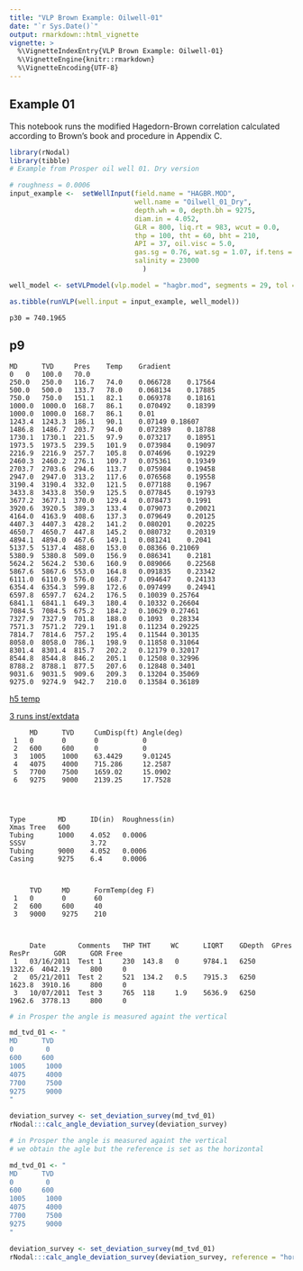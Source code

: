 ```yaml
---
title: "VLP Brown Example: Oilwell-01"
date: "`r Sys.Date()`"
output: rmarkdown::html_vignette
vignette: >
  %\VignetteIndexEntry{VLP Brown Example: Oilwell-01}
  %\VignetteEngine{knitr::rmarkdown}
  %\VignetteEncoding{UTF-8}
---
```


## Example 01
This notebook runs the modified Hagedorn-Brown correlation calculated according
to Brown's book and procedure in Appendix C. 


```r
library(rNodal)
library(tibble)
# Example from Prosper oil well 01. Dry version

# roughness = 0.0006
input_example <-  setWellInput(field.name = "HAGBR.MOD", 
                               well.name = "Oilwell_01_Dry", 
                               depth.wh = 0, depth.bh = 9275, 
                               diam.in = 4.052, 
                               GLR = 800, liq.rt = 983, wcut = 0.0, 
                               thp = 100, tht = 60, bht = 210, 
                               API = 37, oil.visc = 5.0, 
                               gas.sg = 0.76, wat.sg = 1.07, if.tens = 30, 
                               salinity = 23000
                                 )

well_model <- setVLPmodel(vlp.model = "hagbr.mod", segments = 29, tol = 0.00001)

as.tibble(runVLP(well.input = input_example, well_model))
```

    p30 = 740.1965


## p9
    MD      TVD     Pres    Temp    Gradient
    0	0	100.0	70.0		
    250.0	250.0	116.7	74.0	0.066728	0.17564
    500.0	500.0	133.7	78.0	0.068134	0.17885
    750.0	750.0	151.1	82.1	0.069378	0.18161
    1000.0	1000.0	168.7	86.1	0.070492	0.18399
    1000.0	1000.0	168.7	86.1	0.01	
    1243.4	1243.3	186.1	90.1	0.07149	0.18607
    1486.8	1486.7	203.7	94.0	0.072389	0.18788
    1730.1	1730.1	221.5	97.9	0.073217	0.18951
    1973.5	1973.5	239.5	101.9	0.073984	0.19097
    2216.9	2216.9	257.7	105.8	0.074696	0.19229
    2460.3	2460.2	276.1	109.7	0.075361	0.19349
    2703.7	2703.6	294.6	113.7	0.075984	0.19458
    2947.0	2947.0	313.2	117.6	0.076568	0.19558
    3190.4	3190.4	332.0	121.5	0.077188	0.1967
    3433.8	3433.8	350.9	125.5	0.077845	0.19793
    3677.2	3677.1	370.0	129.4	0.078473	0.1991
    3920.6	3920.5	389.3	133.4	0.079073	0.20021
    4164.0	4163.9	408.6	137.3	0.079649	0.20125
    4407.3	4407.3	428.2	141.2	0.080201	0.20225
    4650.7	4650.7	447.8	145.2	0.080732	0.20319
    4894.1	4894.0	467.6	149.1	0.081241	0.2041
    5137.5	5137.4	488.0	153.0	0.08366	0.21069
    5380.9	5380.8	509.0	156.9	0.086341	0.2181
    5624.2	5624.2	530.6	160.9	0.089066	0.22568
    5867.6	5867.6	553.0	164.8	0.091835	0.23342
    6111.0	6110.9	576.0	168.7	0.094647	0.24133
    6354.4	6354.3	599.8	172.6	0.097499	0.24941
    6597.8	6597.7	624.2	176.5	0.10039	0.25764
    6841.1	6841.1	649.3	180.4	0.10332	0.26604
    7084.5	7084.5	675.2	184.2	0.10629	0.27461
    7327.9	7327.9	701.8	188.0	0.1093	0.28334
    7571.3	7571.2	729.1	191.8	0.11234	0.29225
    7814.7	7814.6	757.2	195.4	0.11544	0.30135
    8058.0	8058.0	786.1	198.9	0.11858	0.31064
    8301.4	8301.4	815.7	202.2	0.12179	0.32017
    8544.8	8544.8	846.2	205.1	0.12508	0.32996
    8788.2	8788.1	877.5	207.6	0.12848	0.3401
    9031.6	9031.5	909.6	209.3	0.13204	0.35069
    9275.0	9274.9	942.7	210.0	0.13584	0.36189


[h5 temp](C:\Users\msfz751\AppData\Local\Temp\RtmpEbxvPR\file40c0446c2f7.h5)

[3 runs inst/extdata](I:\src\rNodal\inst\extdata\brown_20170709.h5)

   	     MD      TVD     CumDisp(ft) Angle(deg)
     1	 0	     0	     0	         0	
     2	 600	 600	 0	         0	
     3	 1005	 1000	 63.4429	 9.01245	
     4	 4075	 4000	 715.286	 12.2587	
     5	 7700	 7500	 1659.02	 15.0902	
     6	 9275	 9000	 2139.25	 17.7528	
     

     

    Type        MD      ID(in)  Roughness(in) 
	Xmas Tree	600							
	Tubing	    1000	4.052	0.0006					    
	SSSV		        3.72						        
	Tubing	    9000	4.052	0.0006					    
	Casing	    9275	6.4	    0.0006
	

	
   	     TVD     MD      FormTemp(deg F)
     1	 0	     0	     60	
     2	 600	 600	 40	
     3	 9000	 9275	 210	
	
	
	
         Date        Comments   THP THT     WC      LIQRT    GDepth  GPres   ResPr      GOR	     GOR Free
     1	 03/16/2011	 Test 1	    230	 143.8	 0      9784.1	 6250	 1322.6	 4042.19	 800	 0	
     2	 05/21/2011	 Test 2	    521	 134.2	 0.5    7915.3	 6250	 1623.8	 3910.16	 800	 0	
     3	 10/07/2011	 Test 3	    765	 118	 1.9	5636.9	 6250	 1962.6	 3778.13	 800	 0	


```r
# in Prosper the angle is measured againt the vertical

md_tvd_01 <- "
MD      TVD 
0	     0	 
600	    600
1005	 1000
4075	 4000
7700	 7500
9275	 9000
"

deviation_survey <- set_deviation_survey(md_tvd_01)
rNodal:::calc_angle_deviation_survey(deviation_survey)
```

```r
# in Prosper the angle is measured againt the vertical
# we obtain the agle but the reference is set as the horizontal

md_tvd_01 <- "
MD      TVD 
0	     0	 
600	    600
1005	 1000
4075	 4000
7700	 7500
9275	 9000
"

deviation_survey <- set_deviation_survey(md_tvd_01)
rNodal:::calc_angle_deviation_survey(deviation_survey, reference = "horizontal")
```
